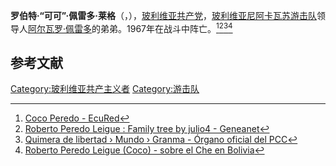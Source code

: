 '''罗伯特·“可可”·佩雷多·莱格'''（{{lang-en|'''Roberto “Coco” Peredo Leigue'''}}，{{bd|1938年|5月23日|1967年|9月26日|catIdx=R}}），[[玻利维亚共产党|玻利维亚共产党]]，[[玻利维亚|玻利维亚]][[尼阿卡瓦苏游击队|尼阿卡瓦苏游击队]]领导人[[阿尔瓦罗·佩雷多|阿尔瓦罗·佩雷多]]的弟弟。1967年在战斗中阵亡。<ref>[https://www.ecured.cu/Coco_Peredo Coco Peredo - EcuRed]</ref><ref>[https://gw.geneanet.org/julio4?lang=en&n=peredo+leigue&oc=0&p=roberto Roberto Peredo Leigue : Family tree by julio4 - Geneanet]</ref><ref>[http://www.granma.cu/mundo/2017-09-25/quimera-de-libertad-25-09-2017-23-09-32 Quimera de libertad › Mundo › Granma - Órgano oficial del PCC]</ref><ref>[https://www.chebolivia.org/index.php/16-bolivianos/194-roberto-peredo-leigue-2 Roberto Peredo Leigue (Coco) - sobre el Che en Bolivia]</ref>

== 参考文献 ==
{{Reflist}}

[[Category:玻利维亚共产主义者|Category:玻利维亚共产主义者]]
[[Category:游击队|Category:游击队]]